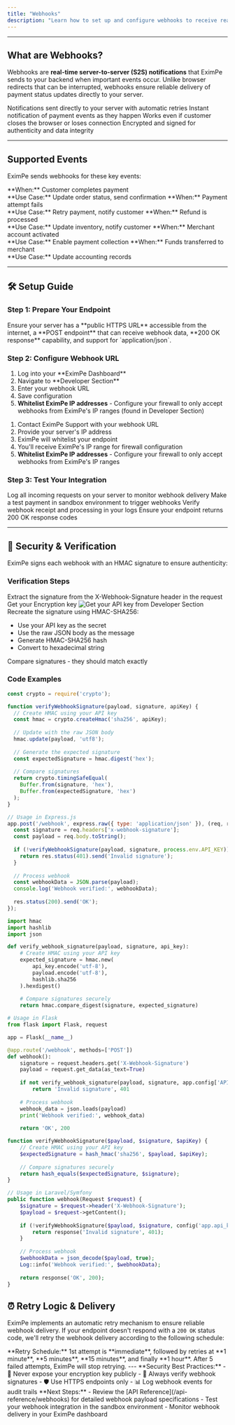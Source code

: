 ```yaml
---
title: "Webhooks"
description: "Learn how to set up and configure webhooks to receive real-time payment notifications from EximPe. This guide covers webhook setup, testing, and best practices for integration."
---
```


---

## What are Webhooks?

Webhooks are **real-time server-to-server (S2S) notifications** that EximPe sends to your backend when important events occur. Unlike browser redirects that can be interrupted, webhooks ensure reliable delivery of payment status updates directly to your server.

<CardGroup cols={2}>
  <Card title="Reliable Delivery" icon="shield-check">
    Notifications sent directly to your server with automatic retries
  </Card>
  <Card title="Real-time Updates" icon="clock">
    Instant notification of payment events as they happen
  </Card>
  <Card title="No User Dependency" icon="user-check">
    Works even if customer closes the browser or loses connection
  </Card>
  <Card title="Secure Communication" icon="lock">
    Encrypted and signed for authenticity and data integrity
  </Card>
</CardGroup>

---

## Supported Events

EximPe sends webhooks for these key events:

<CardGroup cols={2}>
  <Card title="Payment Successful" icon="check">
    **When:** Customer completes payment<br/>
    **Use Case:** Update order status, send confirmation
  </Card>
  <Card title="Payment Failed" icon="x">
    **When:** Payment attempt fails<br/>
    **Use Case:** Retry payment, notify customer
  </Card>
  <Card title="Payment Refunded" icon="rotate-left">
    **When:** Refund is processed<br/>
    **Use Case:** Update inventory, notify customer
  </Card>
  <Card title="Merchant Approved" icon="user-check">
    **When:** Merchant account activated<br/>
    **Use Case:** Enable payment collection
  </Card>
  <Card title="Settlement Completed" icon="money-bill">
    **When:** Funds transferred to merchant<br/>
    **Use Case:** Update accounting records
  </Card>
</CardGroup>

---

## 🛠️ Setup Guide

### Step 1: Prepare Your Endpoint

<Info>
  Ensure your server has a **public HTTPS URL** accessible from the internet, a **POST endpoint** that can receive webhook data, **200 OK response** capability, and support for `application/json`.
</Info>

### Step 2: Configure Webhook URL

<Steps>
  <Step title="Dashboard Configuration (Recommended)">
    <ol>
      <li>Log into your **EximPe Dashboard**</li>
      <li>Navigate to **Developer Section**</li>
      <li>Enter your webhook URL</li>
      <li>Save configuration</li>
      <li><strong>Whitelist EximPe IP addresses</strong> - Configure your firewall to only accept webhooks from EximPe's IP ranges (found in Developer Section)</li>
    </ol>
  </Step>
  
  <Step title="Manual Setup">
    <ol>
      <li>Contact EximPe Support with your webhook URL</li>
      <li>Provide your server's IP address</li>
      <li>EximPe will whitelist your endpoint</li>
      <li>You'll receive EximPe's IP range for firewall configuration</li>
      <li><strong>Whitelist EximPe IP addresses</strong> - Configure your firewall to only accept webhooks from EximPe's IP ranges</li>
    </ol>
  </Step>
</Steps>

### Step 3: Test Your Integration

<CardGroup cols={2}>
  <Card title="Log Requests" icon="file">
    Log all incoming requests on your server to monitor webhook delivery
  </Card>
  <Card title="Test Payment" icon="credit-card">
    Make a test payment in sandbox environment to trigger webhooks
  </Card>
  <Card title="Verify Receipt" icon="check">
    Verify webhook receipt and processing in your logs
  </Card>
  <Card title="Check Response" icon="server">
    Ensure your endpoint returns 200 OK response codes
  </Card>
</CardGroup>

---

## 🔐 Security & Verification

EximPe signs each webhook with an HMAC signature to ensure authenticity:

### Verification Steps

<Steps>
  <Step title="Extract the signature">
    Extract the signature from the X-Webhook-Signature header in the request
  </Step>
  <Step title="Get your API key">
    Get your Encryption key 
    <Frame>
      <img src="/images/encryption-key.png" alt="Get your API key from Developer Section" />
    </Frame>
  </Step>
  <Step title="Recreate the signature">
    Recreate the signature using HMAC-SHA256:
    <ul>
      <li>Use your API key as the secret</li>
      <li>Use the raw JSON body as the message</li>
      <li>Generate HMAC-SHA256 hash</li>
      <li>Convert to hexadecimal string</li>
    </ul>
  </Step>
  <Step title="Compare signatures">
    Compare signatures - they should match exactly
  </Step>
</Steps>

### Code Examples

<CodeGroup>

```javascript Node.js
const crypto = require('crypto');

function verifyWebhookSignature(payload, signature, apiKey) {
  // Create HMAC using your API key
  const hmac = crypto.createHmac('sha256', apiKey);
  
  // Update with the raw JSON body
  hmac.update(payload, 'utf8');
  
  // Generate the expected signature
  const expectedSignature = hmac.digest('hex');
  
  // Compare signatures
  return crypto.timingSafeEqual(
    Buffer.from(signature, 'hex'),
    Buffer.from(expectedSignature, 'hex')
  );
}

// Usage in Express.js
app.post('/webhook', express.raw({ type: 'application/json' }), (req, res) => {
  const signature = req.headers['x-webhook-signature'];
  const payload = req.body.toString();
  
  if (!verifyWebhookSignature(payload, signature, process.env.API_KEY)) {
    return res.status(401).send('Invalid signature');
  }
  
  // Process webhook
  const webhookData = JSON.parse(payload);
  console.log('Webhook verified:', webhookData);
  
  res.status(200).send('OK');
});
```

```python Python
import hmac
import hashlib
import json

def verify_webhook_signature(payload, signature, api_key):
    # Create HMAC using your API key
    expected_signature = hmac.new(
        api_key.encode('utf-8'),
        payload.encode('utf-8'),
        hashlib.sha256
    ).hexdigest()
    
    # Compare signatures securely
    return hmac.compare_digest(signature, expected_signature)

# Usage in Flask
from flask import Flask, request

app = Flask(__name__)

@app.route('/webhook', methods=['POST'])
def webhook():
    signature = request.headers.get('X-Webhook-Signature')
    payload = request.get_data(as_text=True)
    
    if not verify_webhook_signature(payload, signature, app.config['API_KEY']):
        return 'Invalid signature', 401
    
    # Process webhook
    webhook_data = json.loads(payload)
    print('Webhook verified:', webhook_data)
    
    return 'OK', 200
```

```php PHP
function verifyWebhookSignature($payload, $signature, $apiKey) {
    // Create HMAC using your API key
    $expectedSignature = hash_hmac('sha256', $payload, $apiKey);
    
    // Compare signatures securely
    return hash_equals($expectedSignature, $signature);
}

// Usage in Laravel/Symfony
public function webhook(Request $request) {
    $signature = $request->header('X-Webhook-Signature');
    $payload = $request->getContent();
    
    if (!verifyWebhookSignature($payload, $signature, config('app.api_key'))) {
        return response('Invalid signature', 401);
    }
    
    // Process webhook
    $webhookData = json_decode($payload, true);
    Log::info('Webhook verified:', $webhookData);
    
    return response('OK', 200);
}
```

</CodeGroup>

## ⏰ Retry Logic & Delivery

EximPe implements an automatic retry mechanism to ensure reliable webhook delivery. If your endpoint doesn't respond with a `200 OK` status code, we'll retry the webhook delivery according to the following schedule:

<Info>
  **Retry Schedule:** 1st attempt is **immediate**, followed by retries at **1 minute**, **5 minutes**, **15 minutes**, and finally **1 hour**. After 5 failed attempts, EximPe will stop retrying.
</Info>
---

<Warning>
  **Security Best Practices:**
  - 🔐 Never expose your encryption key publicly
  - 📝 Always verify webhook signatures
  - 🛡️ Use HTTPS endpoints only
  - 📊 Log webhook events for audit trails
</Warning>

<Note>
  **Next Steps:**
  - Review the [API Reference](/api-reference/webhooks) for detailed webhook payload specifications
  - Test your webhook integration in the sandbox environment
  - Monitor webhook delivery in your EximPe dashboard
</Note>
